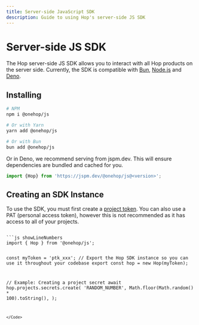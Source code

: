 ```yaml
---
title: Server-side JavaScript SDK
description: Guide to using Hop's server-side JS SDK
---
```



# Server-side JS SDK
The Hop server-side JS SDK allows you to interact with all Hop products on the server side. Currently, the SDK is compatible with [Bun](https://bun.sh), [Node.js](https://nodejs.org) and [Deno](https://deno.land).

## Installing

```bash
# NPM
npm i @onehop/js

# Or with Yarn
yarn add @onehop/js

# Or with Bun
bun add @onehop/js
```

Or in Deno, we recommend serving from jspm.dev. This will ensure dependencies are bundled and cached for you.

```js showLineNumbers
import {Hop} from 'https://jspm.dev/@onehop/js@<version>';
```


## Creating an SDK Instance

To use the SDK, you must first create a [project token](/reference/project_tokens). You can also use a PAT (personal access token), however this is not recommended as it has access to all of your projects.

<Code>
```js showLineNumbers
import { Hop } from '@onehop/js';

const myToken = 'ptk_xxx';
// Export the Hop SDK instance so you can use it throughout your codebase
export const hop = new Hop(myToken);

// Example: Creating a project secret
await hop.projects.secrets.create(
	'RANDOM_NUMBER',
	Math.floor(Math.random() * 100).toString(),
);
```
</Code>

